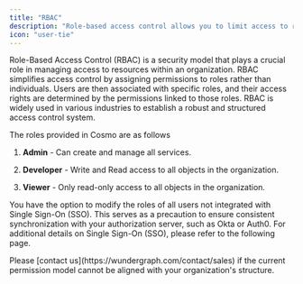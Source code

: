 ```yaml
---
title: "RBAC"
description: "Role-based access control allows you to limit access to resources based on a user's role."
icon: "user-tie"
---
```


Role-Based Access Control (RBAC) is a security model that plays a crucial role in managing access to resources within an organization. RBAC simplifies access control by assigning permissions to roles rather than individuals. Users are then associated with specific roles, and their access rights are determined by the permissions linked to those roles. RBAC is widely used in various industries to establish a robust and structured access control system.

The roles provided in Cosmo are as follows

1. **Admin** - Can create and manage all services.

2. **Developer** - Write and Read access to all objects in the organization.

3. **Viewer** - Only read-only access to all objects in the organization.

You have the option to modify the roles of all users not integrated with Single Sign-On (SSO). This serves as a precaution to ensure consistent synchronization with your authorization server, such as Okta or Auth0. For additional details on Single Sign-On (SSO), please refer to the following page.

<Info>
  Please [contact us](https://wundergraph.com/contact/sales) if the current
  permission model cannot be aligned with your organization's structure.
</Info>
